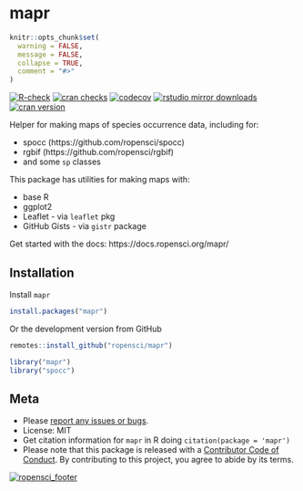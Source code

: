 mapr
====

```r
knitr::opts_chunk$set(
  warning = FALSE,
  message = FALSE,
  collapse = TRUE,
  comment = "#>"
)
```

[![R-check](https://github.com/ropensci/mapr/workflows/R-check/badge.svg)](https://github.com/ropensci/mapr/actions/)
[![cran checks](https://cranchecks.info/badges/worst/mapr)](https://cranchecks.info/pkgs/mapr)
[![codecov](https://codecov.io/gh/ropensci/mapr/branch/master/graph/badge.svg)](https://codecov.io/gh/ropensci/mapr)
[![rstudio mirror downloads](https://cranlogs.r-pkg.org/badges/mapr?color=FAB657)](https://github.com/r-hub/cranlogs.app)
[![cran version](https://www.r-pkg.org/badges/version/mapr)](https://cran.r-project.org/package=mapr)


Helper for making maps of species occurrence data, including for:

* spocc (https://github.com/ropensci/spocc)
* rgbif (https://github.com/ropensci/rgbif)
* and some `sp` classes

This package has utilities for making maps with:

* base R
* ggplot2
* Leaflet - via `leaflet` pkg
* GitHub Gists - via `gistr` package

Get started with the docs: https://docs.ropensci.org/mapr/

## Installation

Install `mapr`

```r
install.packages("mapr")
```

Or the development version from GitHub

```r
remotes::install_github("ropensci/mapr")
```

```r
library("mapr")
library("spocc")
```

## Meta

* Please [report any issues or bugs](https://github.com/ropensci/mapr/issues).
* License: MIT
* Get citation information for `mapr` in R doing `citation(package = 'mapr')`
* Please note that this package is released with a [Contributor Code of Conduct](https://ropensci.org/code-of-conduct/). By contributing to this project, you agree to abide by its terms.

[![ropensci_footer](https://ropensci.org/public_images/github_footer.png)](https://ropensci.org)
